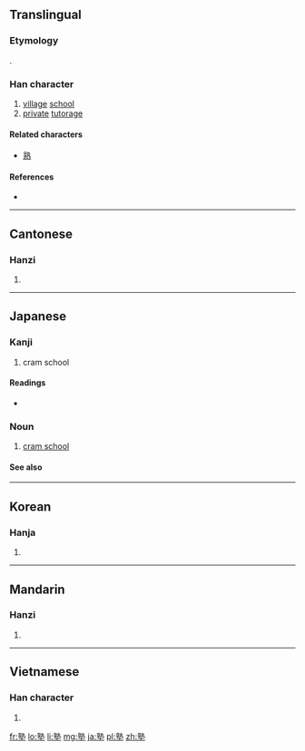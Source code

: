 ==Translingual==
===Etymology===
{{Han compound|孰|土|t2=earth|ls=psc|c1=p|c2=s}}.

===Han character===
{{Han char|rn=32|rad=土|as=11|sn=14|four=0510<sub>4</sub>|canj=卜戈土 (YIG)|ids=⿱[[孰]][[土]]}}

# [[village]] [[school]]
# [[private]] [[tutorage]]

====Related characters====
* [[熟]]

====References====
* {{Han ref|kx=0237.100|dkj=05402|dj=0475.170|hdz=10481.100|uh=587E|ud=22654|bh=B9D1|bd=47569}}

----

==Cantonese==

===Hanzi===
{{yue-hanzi|jyut=|y=suk6}}

# {{defn|lang=yue|sort=土11}}

----

==Japanese==

===Kanji===
{{ja-kanji|grade=c|rs=土11}}

# cram school

====Readings====
* {{ja-readings|goon=[[じゅく]] (juku)|kun=[[もんべや]] (mombeya), [[まなびや]] (manabiya)}}

===Noun===
{{ja-noun|じゅく}}

# [[cram school]]

====See also====
{{pedia|Juku}}
----

==Korean==

===Hanja===
{{ko-hanja|hangeul=숙|rv=suk|mr=suk}}

# {{defn|lang=ko|sort=土11}}

----

==Mandarin==

===Hanzi===
{{cmn-hanzi|pin=[[shú]] ([[shu2]])|wg=shu<sup>2</sup>}}

# {{defn|lang=cmn|sort=土11}}

----

==Vietnamese==

===Han character===
{{vi-hantu|[[thục]]|rs=土11}}

# {{defn|lang=vi|sort=土11}}

[[fr:塾]]
[[lo:塾]]
[[li:塾]]
[[mg:塾]]
[[ja:塾]]
[[pl:塾]]
[[zh:塾]]